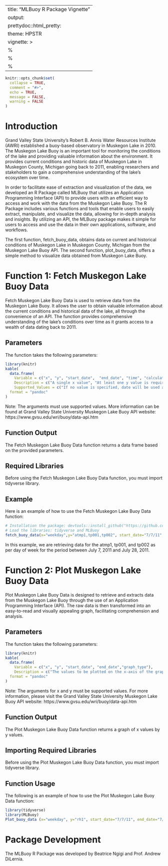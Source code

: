 
---
title: "MLBuoy R Package Vignette"
output:
  prettydoc::html_pretty:
    theme: HPSTR
vignette: >
  %\VignetteIndexEntry{MLBuoy-vignette}
  %\VignetteEngine{knitr::rmarkdown}
  %\VignetteEncoding{UTF-8}
---

```r
knitr::opts_chunk$set(
  collapse = TRUE,
  comment = "#>",
  echo = TRUE, 
  message = FALSE, 
  warning = FALSE
)
```

# **Introduction**

Grand Valley State University's Robert B. Annis Water Resources Institute (AWRI) established a buoy-based observatory in Muskegon Lake in 2010. The Muskegon Lake Buoy is an important tool for monitoring the conditions of the lake and providing valuable information about the environment. It provides current conditions and historic data of Muskegon Lake in Muskegon County, Michigan going back to 2011, enabling researchers and stakeholders to gain a comprehensive understanding of the lake's ecosystem over time. 

In order to facilitate ease of extraction and visualization of the data, we developed an R Package called MLBuoy that utilizes an Application Programming Interface (API) to provide users with an efficient way to access and work with the data from the Muskegon Lake Buoy. The R Package includes various functions and tools that enable users to easily extract, manipulate, and visualize the data, allowing for in-depth analysis and insights. By utilizing an API, the MLBuoy package makes it simple for users to access and use the data in their own applications, software, and workflows.

The first function, fetch_buoy_data, obtains data on current and historical conditions of Muskegon Lake in Muskegon County, Michigan from the Muskegon Lake Buoy API. The second function, plot_buoy_data, offers a simple method to visualize data obtained from Muskegon Lake Buoy.


# **Function 1: Fetch Muskegon Lake Buoy Data**

Fetch Muskegon Lake Buoy Data is used to retrieve data from the Muskegon Lake Buoy. It allows the user to obtain valuable information about the current conditions and historical data of the lake, all through the convenience of an API. The function provides comprehensive understanding of the lake's conditions over time as it grants access to a wealth of data dating back to 2011.

## **Parameters**

The function takes the following parameters:

```r
library(knitr)
kable(
  data.frame(
    Variable = c("x", "y", "start_date",  "end_date", "time", "calculation"), 
    Description = c("A single x value", "At least one y value is required", "A specific date in time that marks the beginning of a particular period","A specific date in time that marks the end of a particular period", "Time values must be in the 24-hour format H:MM or HH:MM.", "The mathematical calculation performed on the range points within an x variable's concentration"),
    Supported_Values = c("If no value is specified, date will be used as the default", "Multiple y values should be separated by a comma", "Date values must be in the format MM/DD/YYYY or M/D/YY. The default value is 10/01/2022", "Values must be in the format MM/DD/YYYY or M/D/YY. The default date is 10/31/2022", "The values must be divisible by 15 minutes (0:00, 0:15, 0:30, and 0:45). If no value is provided then all times are considered.", "Average, Minimum and Maximum")), 
  format = "pandoc"
)
```


Note: The arguments must use supported values. More information can be found at Grand Valley State University Muskegon Lake Buoy API website: https://www.gvsu.edu/wri/buoy/data-api.htm

## **Function Output**

The Fetch Muskegon Lake Buoy Data function returns a data frame based on the provided parameters.

## **Required Libraries**

Before using the Fetch Muskegon Lake Buoy Data function, you must import tidyverse library.

## **Example**

Here is an example of how to use the Fetch Muskegon Lake Buoy Data function:

```r
# Installation the package: devtools::install_github("https://github.com/BNgigi/MLBuoy")
# Load the libraries: tidyverse and MLBuoy
fetch_buoy_data(x="weekday",y="atmp1,tp001,tp002", start_date="7/7/11", end_date="7/28/11")
```

In this example, we are retrieving data for the atmp1, tp001, and tp002 as per day of week for the period between July 7, 2011 and July 28, 2011.

# **Function 2: Plot Muskegon Lake Buoy Data**

Plot Muskegon Lake Buoy Data is designed to retrieve and extracts data from the Muskegon Lake Buoy through the use of an Application Programming Interface (API). The raw data is then transformed into an easy-to-read and visually appealing graph, facilitating comprehension and analysis.

## **Parameters**

The function takes the following parameters:

```r
library(knitr)
kable(
  data.frame(
    Variable = c("x", "y", "start_date", "end_date","graph_type"), 
    Description = c("The values to be plotted on the x-axis of the graph. If no value is specified, date will be used as the default.", "The values to be used on the y-axis of the graph. Multiple y values should be separated by a comma.","A specific date in time that marks the beginning of a particular period. Date values must be in the format MM/DD/YYYY or M/D/YY. The default value is 10/01/2022.", "A specific date in time that marks the end of a particular period. Values must be in the format MM/DD/YYYY or M/D/YY. The default date is 10/31/2022.", "The type of chart to be plotted. The supported types are scatter, line, bar, and boxplot.")), 
  format = "pandoc"
)
```


Note: The arguments for x and y must be supported values. For more information, please visit the Grand Valley State University Muskegon Lake Buoy API website: https://www.gvsu.edu/wri/buoy/data-api.htm

## **Function Output**

The Plot Muskegon Lake Buoy Data function returns a graph of x values by y values.

## **Importing Required Libraries**

Before using the Plot Muskegon Lake Buoy Data function, you must import tidyverse library.

## **Function Usage**

The following is an example of how to use the Plot Muskegon Lake Buoy Data function:

```r
library(tidyverse)
library(MLBuoy)
Plot_buoy_data (x="weekday", y="rh1", start_date="7/7/11", end_date="7/28/11", graph_type="scatter")
```

# **Package Development**

The MLBuoy R Package was developed by Beatrice Ngigi and Prof. Andrew DiLernia.


